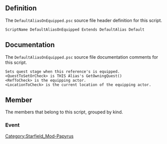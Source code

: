 {{Script_Object_Summary
| title = DefaultAliasOnEquipped
| name = [[SFM:Script-DefaultAliasOnEquipped|DefaultAliasOnEquipped]]
| extends = [[SFM:Script-DefaultAlias|DefaultAlias]] → [[SFM:Script-DefaultAliasParent|DefaultAliasParent]] → [[SFM:Script-ReferenceAlias|ReferenceAlias]] → [[SFM:Script-Alias|Alias]] → [[SFM:Script-ScriptObject|ScriptObject]]
| flags = Default
}}


== Definition ==
The <code>DefaultAliasOnEquipped.psc</code> source file header definition for this script.

<source lang="papyrus">
ScriptName DefaultAliasOnEquipped Extends DefaultAlias Default
</source>


== Documentation ==
The <code>DefaultAliasOnEquipped.psc</code> source file documentation comments for this script.

<source>
Sets quest stage when this reference's is equipped.
<QuestToSetOrCheck> is THIS Alias's GetOwningQuest()
<RefToCheck> is the equipping actor.
<LocationToCheck> is the current location of the equipping actor.
</source>


== Member ==
The members that belong to this script, grouped by kind.

=== Event ===
{{Script_Object_Member_Summary
| title = OnEquipped
| script = [[SFM:Script-DefaultAliasOnEquipped|DefaultAliasOnEquipped]]
| name = [[SFM:Script-DefaultAliasOnEquipped/OnEquipped|OnEquipped]]
| kind = Event
| parameters = Actor akActor
}}


[[Category:Starfield_Mod-Papyrus]]
